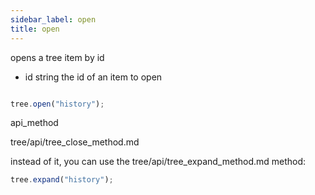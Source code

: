 ```yaml
---
sidebar_label: open
title: open
---
```



          


<Short>
 opens a tree item by id



</Short>



- id 	string		the id of an item to open



~~~js

tree.open("history");


~~~
 api_method

<Descr>





</Descr>



tree/api/tree_close_method.md




 instead of it, you can use the tree/api/tree_expand_method.md method:
~~~js
tree.expand("history");
~~~


